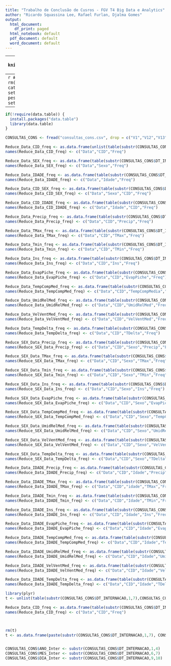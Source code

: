---
title: "Trabalho de Conclusão de Cusros - FGV T4 Big Data e Analytics"
author: "Ricardo Squassina Lee, Rafael Furlan, Djalma Gomes"
output:
  html_document:
    df_print: paged
  html_notebook: default
  pdf_document: default
  word_document: default
---

---
```{r setup, include=FALSE}
knitr::opts_chunk$set(echo = TRUE)
```


---
```{r Inicia Ambiente, message=FALSE, include=FALSE}
#Iniciando o ambiente
rm(list = ls())
cat("\014") 
# setwd("~/Tresors/zz-pessoal/FGV/git/TCC")
setwd("./")
```

---
```{r Carrega bibliotecas necessarias, message=FALSE, warning=TRUE, include=FALSE}
if(!require(data.table)) {
  install.packages("data.table")
  library(data.table)
}

```

```{r}
CONSULTAS_CONS <- fread("consultas_cons.csv", drop = c("V1","V12","V13"))
```


```{r MapReduce1}
Reduce_Data_CID_freq <- as.data.frame(unlist(table(substr(CONSULTAS_CONS$DT_INTERNACAO,1,7),CONSULTAS_CONS$CID)), stringsAsFactors = FALSE)
names(Reduce_Data_CID_freq) <- c("Data","CID","Freq")

Reduce_Data_SEX_freq <- as.data.frame(table(substr(CONSULTAS_CONS$DT_INTERNACAO,1,7),CONSULTAS_CONS$SEXO_BENEFICIARIO))
names(Reduce_Data_SEX_freq) <- c("Data","Sexo","Freq")

Reduce_Data_IDADE_freq <- as.data.frame(table(substr(CONSULTAS_CONS$DT_INTERNACAO,1,7),CONSULTAS_CONS$IDADE_BENEFICIARIO))
names(Reduce_Data_IDADE_freq) <- c("Data","Idade","Freq")


```

```{r}

Reduce_Data_CID_SEX_freq <- as.data.frame(table(substr(CONSULTAS_CONS$DT_INTERNACAO,1,7),CONSULTAS_CONS$SEXO_BENEFICIARIO,CONSULTAS_CONS$CID))
names(Reduce_Data_CID_SEX_freq) <- c("Data","Sexo","CID","Freq")

Reduce_Data_CID_IDADE_freq <- as.data.frame(table(substr(CONSULTAS_CONS$DT_INTERNACAO,1,7),CONSULTAS_CONS$IDADE_BENEFICIARIO,CONSULTAS_CONS$CID))
names(Reduce_Data_CID_IDADE_freq) <- c("Data","Idade","CID","Freq")


```

```{r}

Reduce_Data_Precip_freq <- as.data.frame(table(substr(CONSULTAS_CONS$DT_INTERNACAO,1,7),CONSULTAS_CONS$CID,CONSULTAS_CONS$CID,CONSULTAS_CONS$Precip))
names(Reduce_Data_Precip_freq) <- c("Data","CID","Precip","Freq")

Reduce_Data_TMax_freq <- as.data.frame(table(substr(CONSULTAS_CONS$DT_INTERNACAO,1,7),CONSULTAS_CONS$CID,CONSULTAS_CONS$CID,CONSULTAS_CONS$TMax))
names(Reduce_Data_TMax_freq) <- c("Data","CID","TMax","Freq")

Reduce_Data_Tmin_freq <- as.data.frame(table(substr(CONSULTAS_CONS$DT_INTERNACAO,1,7),CONSULTAS_CONS$CID,CONSULTAS_CONS$TMin))
names(Reduce_Data_Tmin_freq) <- c("Data","CID","TMin","Freq")

Reduce_Data_Ins_freq <- as.data.frame(table(substr(CONSULTAS_CONS$DT_INTERNACAO,1,7),CONSULTAS_CONS$CID,CONSULTAS_CONS$Ins))
names(Reduce_Data_Ins_freq) <- c("Data","CID","Ins","Freq")

Reduce_Data_EvapPiche_freq <- as.data.frame(table(substr(CONSULTAS_CONS$DT_INTERNACAO,1,7),CONSULTAS_CONS$CID,CONSULTAS_CONS$EvapPiche))
names(Reduce_Data_EvapPiche_freq) <- c("Data","CID","EvapPiche","Freq")

Reduce_Data_TempCompMed_freq <- as.data.frame(table(substr(CONSULTAS_CONS$DT_INTERNACAO,1,7),CONSULTAS_CONS$CID,CONSULTAS_CONS$TempCompMedia))
names(Reduce_Data_TempCompMed_freq) <- c("Data","CID","TempCompMedia","Freq")

Reduce_Data_UmidRelMed_freq <- as.data.frame(table(substr(CONSULTAS_CONS$DT_INTERNACAO,1,7),CONSULTAS_CONS$CID,CONSULTAS_CONS$UmidRelMed))
names(Reduce_Data_UmidRelMed_freq) <- c("Data","CID","UmidRelMed","Freq")

Reduce_Data_VelVentMed_freq <- as.data.frame(table(substr(CONSULTAS_CONS$DT_INTERNACAO,1,7),CONSULTAS_CONS$CID,CONSULTAS_CONS$VelVentMed))
names(Reduce_Data_VelVentMed_freq) <- c("Data","CID","VelVentMed","Freq")

Reduce_Data_TempDelta_freq <- as.data.frame(table(substr(CONSULTAS_CONS$DT_INTERNACAO,1,7),CONSULTAS_CONS$CID,(CONSULTAS_CONS$TMax - CONSULTAS_CONS$TMin)))
names(Reduce_Data_TempDelta_freq) <- c("Data","CID","TDelta","Freq")


```

```{r}
Reduce_SEX_Data_Precip_freq <- as.data.frame(table(substr(CONSULTAS_CONS$DT_INTERNACAO,1,7),CONSULTAS_CONS$CID,CONSULTAS_CONS$SEXO_BENEFICIARIO,CONSULTAS_CONS$Precip))
names(Reduce_SEX_Data_Precip_freq) <- c("Data","CID","Sexo","Precip","Freq")

Reduce_SEX_Data_TMax_freq <- as.data.frame(table(substr(CONSULTAS_CONS$DT_INTERNACAO,1,7),CONSULTAS_CONS$CID,CONSULTAS_CONS$SEXO_BENEFICIARIO,CONSULTAS_CONS$TMax))
names(Reduce_SEX_Data_TMax_freq) <- c("Data","CID","Sexo","TMax","Freq")

Reduce_SEX_Data_Tmin_freq <- as.data.frame(table(substr(CONSULTAS_CONS$DT_INTERNACAO,1,7),CONSULTAS_CONS$CID,CONSULTAS_CONS$SEXO_BENEFICIARIO,CONSULTAS_CONS$TMin))
names(Reduce_SEX_Data_Tmin_freq) <- c("Data","CID","Sexo","TMin","Freq")

Reduce_SEX_Data_Ins_freq <- as.data.frame(table(substr(CONSULTAS_CONS$DT_INTERNACAO,1,7),CONSULTAS_CONS$CID,CONSULTAS_CONS$SEXO_BENEFICIARIO,CONSULTAS_CONS$Ins))
names(Reduce_SEX_Data_Ins_freq) <- c("Data","CID","Sexo","Ins","Freq")

Reduce_SEX_Data_EvapPiche_freq <- as.data.frame(table(substr(CONSULTAS_CONS$DT_INTERNACAO,1,7),CONSULTAS_CONS$CID,CONSULTAS_CONS$SEXO_BENEFICIARIO,CONSULTAS_CONS$EvapPiche))
names(Reduce_SEX_Data_EvapPiche_freq) <- c("Data","CID","Sexo","EvapPiche","Freq")

Reduce_SEX_Data_TempCompMed_freq <- as.data.frame(table(substr(CONSULTAS_CONS$DT_INTERNACAO,1,7),CONSULTAS_CONS$CID,CONSULTAS_CONS$SEXO_BENEFICIARIO,CONSULTAS_CONS$TempCompMedia))
names(Reduce_SEX_Data_TempCompMed_freq) <- c("Data","CID","Sexo","TempCompMedia","Freq")

Reduce_SEX_Data_UmidRelMed_freq <- as.data.frame(table(substr(CONSULTAS_CONS$DT_INTERNACAO,1,7),CONSULTAS_CONS$CID,CONSULTAS_CONS$SEXO_BENEFICIARIO,CONSULTAS_CONS$UmidRelMed))
names(Reduce_SEX_Data_UmidRelMed_freq) <- c("Data","CID","Sexo","UmidRelMed","Freq")

Reduce_SEX_Data_VelVentMed_freq <- as.data.frame(table(substr(CONSULTAS_CONS$DT_INTERNACAO,1,7),CONSULTAS_CONS$CID,CONSULTAS_CONS$SEXO_BENEFICIARIO,CONSULTAS_CONS$VelVentMed))
names(Reduce_SEX_Data_VelVentMed_freq) <- c("Data","CID","Sexo","VelVentMed","Freq")

Reduce_SEX_Data_TempDelta_freq <- as.data.frame(table(substr(CONSULTAS_CONS$DT_INTERNACAO,1,7),CONSULTAS_CONS$CID,CONSULTAS_CONS$SEXO_BENEFICIARIO,(CONSULTAS_CONS$TMax - CONSULTAS_CONS$TMin)))
names(Reduce_SEX_Data_TempDelta_freq) <- c("Data","CID","Sexo","TDelta","Freq")


```

```{r}


Reduce_Data_IDADE_Precip_freq <- as.data.frame(table(substr(CONSULTAS_CONS$DT_INTERNACAO,1,7),CONSULTAS_CONS$CID,CONSULTAS_CONS$IDADE_BENEFICIARIO,CONSULTAS_CONS$Precip))
names(Reduce_Data_IDADE_Precip_freq) <- c("Data","CID","Idade","Precip","Freq")

Reduce_Data_IDADE_TMax_freq <- as.data.frame(table(substr(CONSULTAS_CONS$DT_INTERNACAO,1,7),CONSULTAS_CONS$CID,CONSULTAS_CONS$IDADE_BENEFICIARIO,CONSULTAS_CONS$TMax))
names(Reduce_Data_IDADE_TMax_freq) <- c("Data","CID","idade","TMax","Freq")

Reduce_Data_IDADE_Tmin_freq <- as.data.frame(table(substr(CONSULTAS_CONS$DT_INTERNACAO,1,7),CONSULTAS_CONS$CID,CONSULTAS_CONS$IDADE_BENEFICIARIO,CONSULTAS_CONS$TMin))
names(Reduce_Data_IDADE_Tmin_freq) <- c("Data","CID","Idade","TMin","Freq")

Reduce_Data_IDADE_Ins_freq <- as.data.frame(table(substr(CONSULTAS_CONS$DT_INTERNACAO,1,7),CONSULTAS_CONS$CID,CONSULTAS_CONS$IDADE_BENEFICIARIO,CONSULTAS_CONS$Ins))
names(Reduce_Data_IDADE_Ins_freq) <- c("Data","CID","Idade","Ins","Freq")

Reduce_Data_IDADE_EvapPiche_freq <- as.data.frame(table(substr(CONSULTAS_CONS$DT_INTERNACAO,1,7),CONSULTAS_CONS$CID,CONSULTAS_CONS$IDADE_BENEFICIARIO,CONSULTAS_CONS$EvapPiche))
names(Reduce_Data_IDADE_EvapPiche_freq) <- c("Data","CID","Idade","EvapPiche","Freq")

Reduce_Data_IDADE_TempCompMed_freq <- as.data.frame(table(substr(CONSULTAS_CONS$DT_INTERNACAO,1,7),CONSULTAS_CONS$CID,CONSULTAS_CONS$IDADE_BENEFICIARIO,CONSULTAS_CONS$TempCompMedia))
names(Reduce_Data_IDADE_TempCompMed_freq) <- c("Data","CID","Idade","TempCompMedia","Freq")

Reduce_Data_IDADE_UmidRelMed_freq <- as.data.frame(table(substr(CONSULTAS_CONS$DT_INTERNACAO,1,7),CONSULTAS_CONS$CID,CONSULTAS_CONS$IDADE_BENEFICIARIO,CONSULTAS_CONS$UmidRelMed))
names(Reduce_Data_IDADE_UmidRelMed_freq) <- c("Data","CID","Idade","UmidRelMed","Freq")

Reduce_Data_IDADE_VelVentMed_freq <- as.data.frame(table(substr(CONSULTAS_CONS$DT_INTERNACAO,1,7),CONSULTAS_CONS$CID,CONSULTAS_CONS$IDADE_BENEFICIARIO,CONSULTAS_CONS$VelVentMed))
names(Reduce_Data_IDADE_VelVentMed_freq) <- c("Data","CID","Idade","VelVentMed","Freq")

Reduce_Data_IDADE_TempDelta_freq <- as.data.frame(table(substr(CONSULTAS_CONS$DT_INTERNACAO,1,7),CONSULTAS_CONS$CID,CONSULTAS_CONS$IDADE_BENEFICIARIO,(CONSULTAS_CONS$TMax - CONSULTAS_CONS$TMin)))
names(Reduce_Data_IDADE_TempDelta_freq) <- c("Data","CID","Idade","TDelta","Freq")
```



```{r MapReduce2}
library(plyr)
t <- unlist(table(substr(CONSULTAS_CONS$DT_INTERNACAO,1,7),CONSULTAS_CONS$CID))

Reduce_Data_CID_freq <- as.data.frame(table(substr(CONSULTAS_CONS$DT_INTERNACAO,1,7),CONSULTAS_CONS$CID, exclude = NULL))
names(Reduce_Data_CID_freq) <- c("Data","CID","Freq")



rm(t)
t <- as.data.frame(paste(substr(CONSULTAS_CONS$DT_INTERNACAO,1,7), CONSULTAS_CONS$CID, CONSULTAS_CONS$CID, CONSULTAS_CONS$Precip))


CONSULTAS_CONS$ANO_Inter <- substr(CONSULTAS_CONS$DT_INTERNACAO,1,4)
CONSULTAS_CONS$MES_Inter <- substr(CONSULTAS_CONS$DT_INTERNACAO,6,7)
CONSULTAS_CONS$DIA_Inter <- substr(CONSULTAS_CONS$DT_INTERNACAO,9,10)

```
